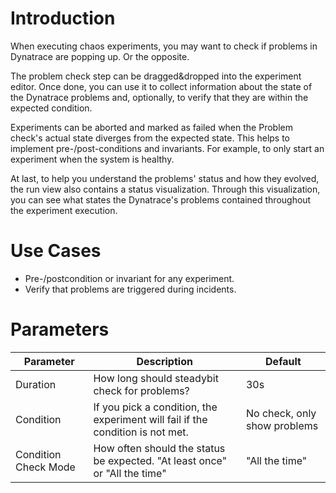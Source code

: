 # Introduction

When executing chaos experiments, you may want to check if problems in Dynatrace are popping up. Or the opposite.

The problem check step can be dragged&dropped into the experiment editor.
Once done, you can use it to collect information about the state of the Dynatrace problems and, optionally, to verify that they are within the expected condition.

Experiments can be aborted and marked as failed when the Problem check's actual state diverges from the expected state.
This helps to implement pre-/post-conditions and invariants.
For example, to only start an experiment when the system is healthy.

At last, to help you understand the problems' status and how they evolved, the run view also contains a status visualization.
Through this visualization, you can see what states the Dynatrace's problems contained throughout the experiment execution.


# Use Cases

 - Pre-/postcondition or invariant for any experiment.
 - Verify that problems are triggered during incidents.

# Parameters

| Parameter            | Description                                                                    | Default                      |
| ---------------------| ------------------------------------------------------------------------------ | ---------------------------- |
| Duration             | How long should steadybit check for problems?                                  | 30s                          |
| Condition            | If you pick a condition, the experiment will fail if the condition is not met. | No check, only show problems |
| Condition Check Mode | How often should the status be expected. "At least once" or "All the time"     | "All the time"               |